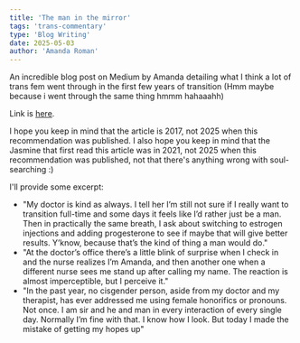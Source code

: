 ```yaml
---
title: 'The man in the mirror'
tags: 'trans-commentary'
type: 'Blog Writing'
date: 2025-05-03
author: 'Amanda Roman'
---
```


An incredible blog post on Medium by Amanda detailing what I think a lot of trans fem went through in the first few
years of transition (Hmm maybe because i went through the same thing hmmm hahaaahh)

Link is [here](https://medium.com/@kemenatan/the-man-in-the-mirror-6a33450d0fdc).

I hope you keep in mind that the article is 2017, not 2025 when this recommendation was published. I also hope you keep
in mind that the Jasmine that first read this article was in 2021, not 2025 when this recommendation was published,
not that there's anything wrong with soul-searching :)

I'll provide some excerpt:
- "My doctor is kind as always. I tell her I’m still not sure if I really want to transition full-time and some days
it feels like I’d rather just be a man. Then in practically the same breath,
I ask about switching to estrogen injections and adding progesterone to see if maybe that will give better results.
Y’know, because that’s the kind of thing a man would do."
- "At the doctor’s office there’s a little blink of surprise when I check in and the nurse realizes I’m Amanda, and
then another one when a different nurse sees me stand up after calling my name. The reaction is almost imperceptible, but I perceive it."
- "In the past year, no cisgender person, aside from my doctor and my therapist, has ever addressed me using female
honorifics or pronouns.
Not once. I am sir and he and man in every interaction of every single day.
Normally I’m fine with that. I know how
I look. But today I made the mistake of getting my hopes up"



